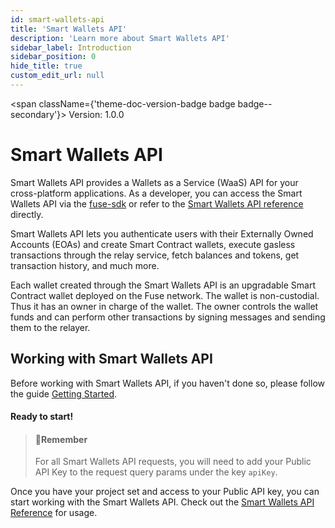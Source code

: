 ```yaml
---
id: smart-wallets-api
title: 'Smart Wallets API'
description: 'Learn more about Smart Wallets API'
sidebar_label: Introduction
sidebar_position: 0
hide_title: true
custom_edit_url: null
---
```



<span className={'theme-doc-version-badge badge badge--secondary'}>
  Version: 1.0.0
</span>

# Smart Wallets API

Smart Wallets API provides a Wallets as a Service (WaaS) API for your cross-platform applications. As a developer, you can access the Smart Wallets API via the [fuse-sdk](developers/fuse-sdk/README.mdx) or refer to the [Smart Wallets API reference](/docs/category/smart-wallet-api) directly.&#x20;

Smart Wallets API lets you authenticate users with their Externally Owned Accounts (EOAs) and create Smart Contract wallets, execute gasless transactions through the relay service, fetch balances and tokens, get transaction history, and much more.

Each wallet created through the Smart Wallets API is an upgradable Smart Contract wallet deployed on the Fuse network. The wallet is non-custodial. Thus it has an owner in charge of the wallet. The owner controls the wallet funds and can perform other transactions by signing messages and sending them to the relayer.

## Working with Smart Wallets API

Before working with Smart Wallets API, if you haven't done so, please follow the guide [Getting Started](developers/fuse-sdk/getting-started.mdx).

#### Ready to start!

> #### 📘Remember
>
> For all Smart Wallets API requests, you will need to add your Public API Key to the request query params under the key `apiKey`.

Once you have your project set and access to your Public API key, you can start working with the Smart Wallets API. Check out the [Smart Wallets API Reference](/docs/category/smart-wallet-api) for usage.
